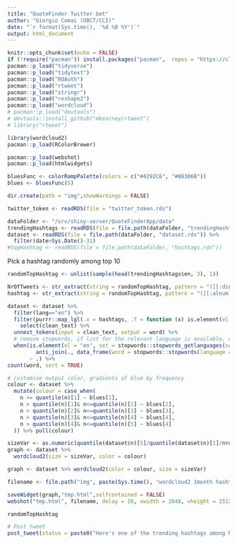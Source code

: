 ```yaml
---
title: "QuoteFinder Twitter bot"
author: "Giorgio Comai (OBCT/CCI)"
date: "`r format(Sys.time(), '%d %B %Y')`"
output: html_document
---
```


```r
knitr::opts_chunk$set(echo = FALSE)
if (!require("pacman")) install.packages("pacman",  repos = "https://cloud.r-project.org") # for taking care of package installation/loading
pacman::p_load("tidyverse")
pacman::p_load("tidytext")
pacman::p_load("ROAuth")
pacman::p_load("rtweet")
pacman::p_load("stringr")
pacman::p_load("reshape2")
pacman::p_load("wordcloud")
# pacman::p_load("devtools")
# devtools::install_github("mkearney/rtweet")
# library("rtweet")

library(wordcloud2)
pacman::p_load(RColorBrewer)

pacman::p_load(webshot)
pacman::p_load(htmlwidgets)

bluesFunc <- colorRampPalette(colors = c("#4292C6", "#08306B"))
blues <- bluesFunc(5)

dir.create(path = "img",showWarnings = FALSE)

twitter_token <- readRDS(file = "twitter_token.rds")

```

```r
dataFolder <- "/srv/shiny-server/QuoteFinderApp/data"
trendingHashtags <- readRDS(file = file.path(dataFolder, "trendingHashtags.rds"))
dataset <- readRDS(file = file.path(dataFolder, "dataset.rds")) %>% 
  filter(date>Sys.Date()-31)
#topHashtag <- readRDS(file = file.path(dataFolder, "hashtags.rds"))

```

Pick a hashtag randomly among top 10

```r

randomTopHashtag <- unlist(sample(head(trendingHashtags$en, 3), 1))

NrOfTweets <- str_extract(string = randomTopHashtag, pattern = "([[:digit:]]+)")
hashtag <- str_extract(string = randomTopHashtag, pattern = "([[:alnum:]]+)")

dataset <- dataset %>% 
  filter(lang=="en") %>% 
  filter(purrr::map_lgl(.x = hashtags, .f = function (x) is.element(el = as.character(hashtag), set = x))) %>%
    select(clean_text) %>% 
  unnest_tokens(input = clean_text, output = word) %>% 
  # remove stopwords, if list for the relevant language is available, otherwise do nothing
  when(is.element(el = "en", set = stopwords::stopwords_getlanguages(source = "stopwords-iso")) ~
         anti_join(., data_frame(word = stopwords::stopwords(language = "en", source = "stopwords-iso")), by = "word"),
       ~ .) %>% 
count(word, sort = TRUE)  

# customise output color, gradients of blue by frequency
colour <- dataset %>% 
  mutate(colour = case_when(
    n <= quantile(n)[1] ~ blues[1],
    n > quantile(n)[1]& n<=quantile(n)[2] ~ blues[2],
    n > quantile(n)[2]& n<=quantile(n)[3] ~ blues[3],
    n > quantile(n)[3]& n<=quantile(n)[4] ~ blues[4],
    n > quantile(n)[4]& n<=quantile(n)[5] ~ blues[4]
  )) %>% pull(colour)

sizeVar <- as.numeric(quantile(dataset$n)[5]/quantile(dataset$n)[1]/nrow(dataset)*44)
graph <- dataset %>%
  wordcloud2(size = sizeVar, color = colour)

graph <- dataset %>% wordcloud2(color = colour, size = sizeVar)

filename <- file.path("img", paste(Sys.time(), "wordcloud2 1month hashtag", hashtag, "EN.png", sep = "-"))

saveWidget(graph,"tmp.html",selfcontained = FALSE)
webshot("tmp.html", filename, delay = 10, vwidth = 2048, vheight = 1512)

randomTopHashtag

```

```r
# Post tweet
post_tweet(status = paste0("Here's one of the trending hashtags among MEPs tweeting in English this week: #", hashtag, ". Find out more at https://www.europeandatajournalism.eu/Tools-for-journalists/Quote-Finder/"), media = filename, token = twitter_token)
```